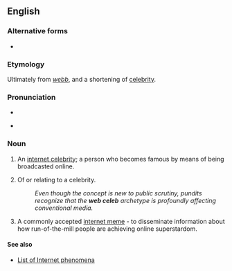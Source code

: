 ==English==

===Alternative forms===
* {{l|en|webceleb}}

===Etymology===
Ultimately from {{etyl|ang|en}} ''[[webb]]'', and a shortening of [[celebrity]].

===Pronunciation===
* {{IPA|/wɛb/|lang=en}}

* {{IPA|/sɐˈlɛb/|lang=en}}

===Noun===
{{en-noun}}

# {{lb|en|colloquial}} An [[w:internet celebrity|internet celebrity]]; a person who becomes famous by means of being broadcasted online.
# {{lb|en|colloquial|attributively}} Of or relating to a celebrity.
#: ''Even though the concept is new to public scrutiny, pundits recognize that the '''web celeb''' archetype is profoundly affecting conventional media.''
# {{lb|en|figuratively|Internet|slang}} A commonly accepted [[w:internet meme|internet meme]] - to disseminate information about how run-of-the-mill people are achieving online superstardom.

====See also====
* [[w:List of Internet phenomena|List of Internet phenomena]]